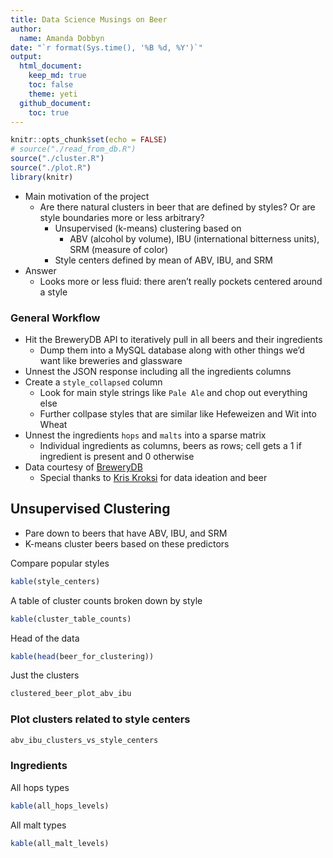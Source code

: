 ```yaml
---
title: Data Science Musings on Beer
author:
  name: Amanda Dobbyn
date: "`r format(Sys.time(), '%B %d, %Y')`"
output: 
  html_document:
    keep_md: true
    toc: false
    theme: yeti
  github_document:
    toc: true
---
```


```r
knitr::opts_chunk$set(echo = FALSE)
# source("./read_from_db.R")
source("./cluster.R")
source("./plot.R")
library(knitr)
```

* Main motivation of the project
  * Are there natural clusters in beer that are defined by styles? Or are style boundaries more or less arbitrary?
    * Unsupervised (k-means) clustering based on 
      * ABV (alcohol by volume), IBU (international bitterness units), SRM (measure of color)
    * Style centers defined by mean of ABV, IBU, and SRM
      
* Answer
  * Looks more or less fluid: there aren't really pockets centered around a style
  

### General Workflow

* Hit the BreweryDB API to iteratively pull in all beers and their ingredients
  * Dump them into a MySQL database along with other things we'd want like breweries and glassware
* Unnest the JSON response including all the ingredients columns
* Create a `style_collapsed` column
  * Look for main style strings like `Pale Ale` and chop out everything else
  * Further collpase styles that are similar like Hefeweizen and Wit into Wheat
* Unnest the ingredients `hops` and `malts` into a sparse matrix
  * Individual ingredients as columns, beers as rows; cell gets a 1 if ingredient is present and 0 otherwise 

* Data courtesy of [BreweryDB](http://www.brewerydb.com/developers)
    * Special thanks to [Kris Kroksi](https://kro.ski/) for data ideation and beer


## Unsupervised Clustering 
* Pare down to beers that have ABV, IBU, and SRM
* K-means cluster beers based on these predictors

Compare popular styles      
```r
kable(style_centers)
```

A table of cluster counts broken down by style
```r
kable(cluster_table_counts)
```

Head of the data
```r
kable(head(beer_for_clustering))
```

Just the clusters
```r
clustered_beer_plot_abv_ibu
```


### Plot clusters related to style centers

```r
abv_ibu_clusters_vs_style_centers
```



### Ingredients

All hops types
```r
kable(all_hops_levels)
```

All malt types
```r
kable(all_malt_levels)
```

